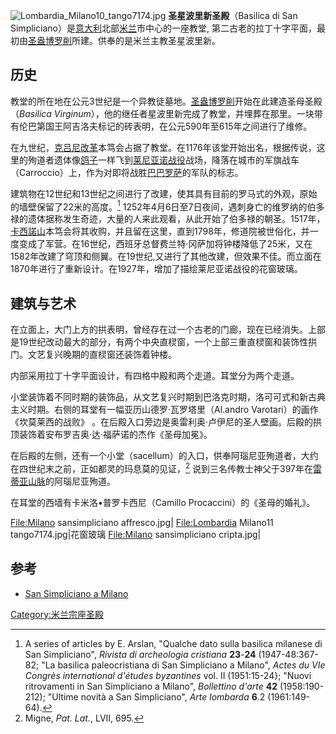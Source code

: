 {{Infobox religious building
| building_name         =圣星波里新圣殿<br><small>Basilica di San Simpliciano</small>
| image                 =Lombardia_Milano9_tango7174.jpg
| location              =[[意大利|意大利]][[米兰|米兰]]
| geo                   ={{Coord|45.473888|N|9.184474|E|format=dms|scale:5000}}
| religious_affiliation =[[罗马天主教|罗马天主教]]
| rite                  =[[安博禮|安博禮]]
| consecration_year     =3世纪
| website               = {{URL|http://www.sansimpliciano.it/}}
| architecture_type     =教堂
| architecture_style    = 
}}
[[File:Lombardia_Milano10_tango7174.jpg|thumb]]
'''圣星波里新圣殿'''（Basilica di San Simpliciano）是[[意大利|意大利]]北部[[米兰|米兰]]市中心的一座教堂, 第二古老的拉丁十字平面，最初由[[安波羅修|圣盎博罗削]]所建。供奉的是米兰主教圣星波里新。

==历史==
教堂的所在地在公元3世纪是一个异教徒墓地。[[安波羅修|圣盎博罗削]]开始在此建造圣母圣殿（''Basilica Virginum''），他的继任者星波里新完成了教堂，并埋葬在那里。一块带有伦巴第国王阿吉洛夫标记的砖表明，在公元590年至615年之间进行了维修。

在九世纪，[[克吕尼改革|克吕尼改革]]本笃会占据了教堂。在1176年该堂开始出名，根据传说，这里的殉道者遗体像[[鸽子|鸽子]]一样飞到[[莱尼亚诺战役|莱尼亚诺战役]]战场，降落在城市的军旗战车（Carroccio）上，作为对即将战胜[[腓特烈一世_(神圣罗马帝国)|巴巴罗萨]]的军队的标志。

建筑物在12世纪和13世纪之间进行了改建，使其具有目前的罗马式的外观，原始的墙壁保留了22米的高度。<ref>A series of articles by E. Arslan, "Qualche dato sulla basilica milanese di San Simpliciano", ''Rivista di archeologia cristiana'' '''23'''-'''24''' (1947-48:367-82; "La basilica paleocristiana di San Simpliciano a Milano", ''Actes du VIe Congrès international d'études byzantines'' vol. II (1951:15-24}; "Nuovi ritrovamenti in San Simpliciano a Milano", ''Bollettino d'arte'' '''42''' (1958:190-212); "Ultime novità a San Simpliciano", ''Arte lombarda'' '''6'''.2 (1961:149-64).</ref> 1252年4月6日至7日夜间，遇刺身亡的维罗纳的伯多禄的遗体据称发生奇迹，大量的人来此观看，从此开始了伯多禄的朝圣。1517年，[[卡西諾山|卡西諾山]]本笃会将其收购，并且留在这里，直到1798年，修道院被世俗化，并一度变成了军营。在16世纪，西班牙总督费兰特·冈萨加将钟楼降低了25米，又在1582年改建了穹顶和侧翼。在19世纪,又进行了其他改建，但效果不佳。而立面在1870年进行了重新设计。在1927年，增加了描绘莱尼亚诺战役的花窗玻璃。

==建筑与艺术==
在立面上，大门上方的拱表明，曾经存在过一个古老的门廊，现在已经消失。上部是19世纪改动最大的部分，有两个中央直棂窗，一个上部三重直棂窗和装饰性拱门。文艺复兴晚期的直棂窗还装饰着钟楼。

内部采用拉丁十字平面设计，有四格中殿和两个走道。耳堂分为两个走道。

小堂装饰着不同时期的装饰品，从文艺复兴时期到巴洛克时期，洛可可式和新古典主义时期。右侧的耳堂有一幅亚历山德罗·瓦罗塔里（Al.andro Varotari）的画作《坎莫莱西的战败》 。在后殿入口旁边是奥雷利奥·卢伊尼的圣人壁画。后殿的拱顶装饰着安布罗吉奥·达·福萨诺的杰作《圣母加冕》。

在后殿的左侧，还有一个小堂（sacellum）的入口，供奉阿瑙尼亚殉道者，大约在四世纪末之前，正如都灵的玛息莫的见证，<ref>Migne, ''Pat. Lat.'', LVII, 695.</ref> 说到三名传教士神父于397年在[[雷蒂亚山脉|雷蒂亚山脉]]的阿瑙尼亚殉道。

在耳堂的西墙有卡米洛•普罗卡西尼（Camillo Procaccini）的《圣母的婚礼》。  

<gallery>
File:Milano sansimpliciano affresco.jpg|
File:Lombardia Milano11 tango7174.jpg|花窗玻璃
File:Milano sansimpliciano cripta.jpg|
</gallery>

==参考==
{{reflist|colwidth=30em}}
*[http://www.medioevo.org/artemedievale/Pages/Lombardia/SanSimplicianoaMilano.html San Simpliciano a Milano] {{Wayback|url=http://www.medioevo.org/artemedievale/Pages/Lombardia/SanSimplicianoaMilano.html |date=20170329195817 }}
{{米兰地标}}
[[Category:米兰宗座圣殿|Category:米兰宗座圣殿]]